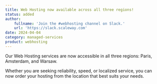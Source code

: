 ```yaml
---
title: Web Hosting now available across all three regions!
status: added
author:
    fullname: 'Join the #webhosting channel on Slack.'
    url: 'https://slack.scaleway.com'
date: 2024-04-04
category: managed-services
product: webhosting
---
```


Our Web Hosting services are now accessible in all three regions: Paris, Amsterdam, and Warsaw. 

Whether you are seeking reliability, speed, or localized service, you can now order your hosting from the location that best suits your needs.

